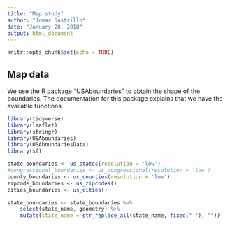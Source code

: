 ```yaml
---
title: "Map study"
author: "Jomar Sastrillo"
date: "January 28, 2018"
output: html_document
---
```


```r
knitr::opts_chunk$set(echo = TRUE)
```

## Map data

We use the R package "USAboundaries" to obtain the shape of the boundaries. The documentation for this package explains that we have the available functions

```r
library(tidyverse)
library(leaflet)
library(stringr)
library(USAboundaries)
library(USAboundariesData)
library(sf)
```

```r
state_boundaries <- us_states(resolution = 'low')
#congressional_boundaries <- us_congressional(resolution = 'low')
county_boundaries <- us_counties(resolution = 'low')
zipcode_boundaries <- us_zipcodes()
cities_boundaries <- us_cities()
```

```r
state_boundaries <- state_boundaries %>% 
    select(state_name, geometry) %>% 
    mutate(state_name = str_replace_all(state_name, fixed(" "), ""))
```

